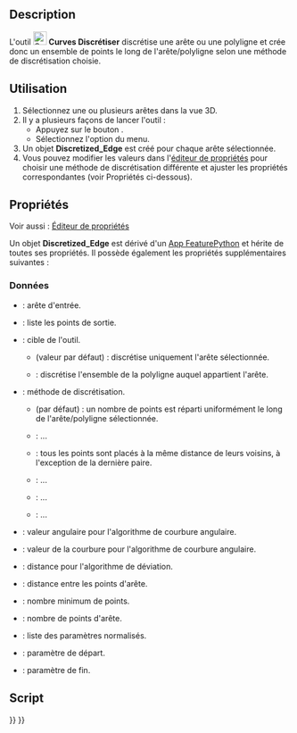 <languages/>

{{Docnav/fr
|[[Curves_SplitCurve/fr|Diviser une courbe]]
|[[Curves_Approximate/fr|Approximer]]
|[[Curves_Workbench/fr|Atelier Curves]]
|IconL=Curves_SplitCurve.svg
|IconR=Curves_Approximate.svg
|IconC=Curves_workbench_icon.svg
}}

{{GuiCommand/fr
|Name=Curves Discretize
|Name/fr=Curves Discrétiser
|MenuLocation=Curves → Discretize
|Workbenches=[[Curves_Workbench/fr|Curves]]
}}

==Description==

L'outil [[Image:Curves_Discretize.svg|24px]] '''Curves Discrétiser''' discrétise une arête ou une polyligne et crée donc un ensemble de points le long de l'arête/polyligne selon une méthode de discrétisation choisie.

<span id="Usage"></span>
==Utilisation==

# Sélectionnez une ou plusieurs arêtes dans la vue 3D.
# Il y a plusieurs façons de lancer l'outil :
#* Appuyez sur le bouton {{Button|[[Image:Curves_Discretize.svg|16px]] [[Curves_Discretize/fr|Discretize]]}}.
#* Sélectionnez l'option {{MenuCommand|Curves → [[Image:Curves_Discretize.svg|16px]] Discretize}} du menu.
# Un objet '''Discretized_Edge''' est créé pour chaque arête sélectionnée.
# Vous pouvez modifier les valeurs dans l'[[Property_editor/fr|éditeur de propriétés]] pour choisir une méthode de discrétisation différente et ajuster les propriétés correspondantes (voir Propriétés ci-dessous).

<span id="Properties"></span>
==Propriétés==

Voir aussi : [[Property_editor/fr|Éditeur de propriétés]]

Un objet '''Discretized_Edge''' est dérivé d'un [[App_FeaturePython/fr|App FeaturePython]] et hérite de toutes ses propriétés. Il possède également les propriétés supplémentaires suivantes :

<span id="Data"></span>
===Données===

{{TitleProperty|Discretized}}

* {{PropertyData|Edge|LinkSub}} : arête d'entrée.
* {{PropertyData|Point|VectorList}} : liste les points de sortie.
* {{PropertyData|Target|Enumeration}} : cible de l'outil.
** {{Value|SingleEdge}} (valeur par défaut) : discrétise uniquement l'arête sélectionnée.
** {{Value|Wire}} : discrétise l'ensemble de la polyligne auquel appartient l'arête.

{{TitleProperty|Method}}

* {{PropertyData|Algorithm|Enumeration}} : méthode de discrétisation.
** {{Value|Number}} (par défaut) : un nombre de points est réparti uniformément le long de l'arête/polyligne sélectionnée.
** {{Value|QuasiNumber}} : ...
** {{Value|Distance}} : tous les points sont placés à la même distance de leurs voisins, à l'exception de la dernière paire.
** {{Value|Deflection}} : ...
** {{Value|QuasiDeflection}} : ...
** {{Value|Angular-Curvature}} : ...
* {{PropertyData|Angular|Float}} : valeur angulaire pour l'algorithme de courbure angulaire.
* {{PropertyData|Curvature|Float}} : valeur de la courbure pour l'algorithme de courbure angulaire.
* {{PropertyData|Deflection|Float}} : distance pour l'algorithme de déviation.
* {{PropertyData|Distance|Float}} : distance entre les points d'arête.
* {{PropertyData|Minimum|Integer}} : nombre minimum de points.
* {{PropertyData|Number|Integer}} : nombre de points d'arête.

{{TitleProperty|Output}}

* {{PropertyData|Normalized Parameters|FloatList}} : liste des paramètres normalisés.

{{TitleProperty|Parameters}}

* {{PropertyData|Parameter First|Float}} : paramètre de départ.
* {{PropertyData|Parameter Last|Float}} : paramètre de fin.

<span id="Scripting"></span>
==Script==


{{Docnav/fr
|[[Curves_SplitCurve/fr|Diviser une courbe]]
|[[Curves_Approximate/fr|Approximer]]
|[[Curves_Workbench/fr|Atelier Curves]]
|IconL=Curves_SplitCurve.svg
|IconR=Curves_Approximate.svg
|IconC=Curves_workbench_icon.svg
}}

{{Curves Tools navi{{#translation:}}}}
{{Userdocnavi{{#translation:}}}}